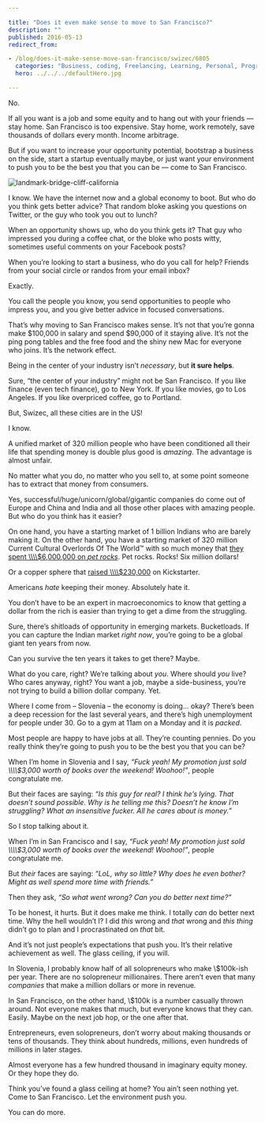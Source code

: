 ```yaml
---

title: "Does it even make sense to move to San Francisco?"
description: ""
published: 2016-05-13
redirect_from:

- /blog/does-it-make-sense-move-san-francisco/swizec/6805
  categories: "Business, coding, Freelancing, Learning, Personal, Programming, San Francisco, self improvement, Side Projects, Start Up, Startups"
  hero: ../../../defaultHero.jpg

---
```


No.

If all you want is a job and some equity and to hang out with your friends — stay home. San Francisco is too expensive. Stay home, work remotely, save thousands of dollars every month. Income arbitrage.

But if you want to increase your opportunity potential, bootstrap a business on the side, start a startup eventually maybe, or just want your environment to push you to be the best you that you can be — come to San Francisco.

![landmark-bridge-cliff-california](https://swizec.com/blog/wp-content/uploads/2016/05/landmark-bridge-cliff-california-1024x476.jpeg)

I know. We have the internet now and a global economy to boot. But who do you think gets better advice? That random bloke asking you questions on Twitter, or the guy who took you out to lunch?

When an opportunity shows up, who do you think gets it? That guy who impressed you during a coffee chat, or the bloke who posts witty, sometimes useful comments on your Facebook posts?

When you’re looking to start a business, who do you call for help? Friends from your social circle or randos from your email inbox?

Exactly.

You call the people you know, you send opportunities to people who impress you, and you give better advice in focused conversations.

That’s why moving to San Francisco makes sense. It’s not that you’re gonna make $100,000 in salary and spend $90,000 of it staying alive. It’s not the ping pong tables and the free food and the shiny new Mac for everyone who joins. It’s the network effect.

Being in the center of your industry isn’t _necessary_, but **it sure helps**.

Sure, “the center of your industry” might not be San Francisco. If you like finance (even tech finance), go to New York. If you like movies, go to Los Angeles. If you like overpriced coffee, go to Portland.

But, Swizec, all these cities are in the US!

I know.

A unified market of 320 million people who have been conditioned all their life that spending money is double plus good is _amazing_. The advantage is almost unfair.

No matter what you do, no matter who you sell to, at some point someone has to extract that money from consumers.

Yes, successful/huge/unicorn/global/gigantic companies do come out of Europe and China and India and all those other places with amazing people. But who do you think has it easier?

On one hand, you have a starting market of 1 billion Indians who are barely making it. On the other hand, you have a starting market of 320 million Current Cultural Overlords Of The World™ with so much money that [they spent \\\\\\\\$6,000,000 on _pet rocks_](https://en.wikipedia.org/wiki/Pet_Rock). Pet rocks. Rocks! Six million dollars!

Or a copper sphere that [raised \\\\\\\\$230,000](https://www.kickstarter.com/projects/trancemetals/trance-sphere-oligodynamic-copper) on Kickstarter.

Americans _hate_ keeping their money. Absolutely hate it.

You don’t have to be an expert in macroeconomics to know that getting a dollar from the rich is easier than trying to get a dime from the struggling.

Sure, there’s shitloads of opportunity in emerging markets. Bucketloads. If you can capture the Indian market _right now_, you’re going to be a global giant ten years from now.

Can you survive the ten years it takes to get there? Maybe.

What do you care, right? We’re talking about _you_. Where should _you_ live? Who cares anyway, right? You want a job, maybe a side-business, you’re not trying to build a billion dollar company. Yet.

Where I come from – Slovenia – the economy is doing… okay? There’s been a deep recession for the last several years, and there’s high unemployment for people under 30. Go to a gym at 11am on a Monday and it is _packed_.

Most people are happy to have jobs at all. They’re counting pennies. Do you really think they’re going to push you to be the best you that you can be?

When I’m home in Slovenia and I say, _“Fuck yeah! My promotion just sold \\\\\\\\$3,000 worth of books over the weekend! Woohoo!”_, people congratulate me.

But their faces are saying: _“Is this guy for real? I think he’s lying. That doesn’t sound possible. Why is he telling me this? Doesn’t he know I’m struggling? What an insensitive fucker. All he cares about is money.”_

So I stop talking about it.

When I’m in San Francisco and I say, _“Fuck yeah! My promotion just sold \\\\\\\\$3,000 worth of books over the weekend! Woohoo!”_, people congratulate me.

But _their_ faces are saying: _“LoL, why so little? Why does he even bother? Might as well spend more time with friends.”_

Then they ask, _“So what went wrong? Can you do better next time?”_

To be honest, it hurts. But it does make me think. I totally _can_ do better next time. Why the hell wouldn’t I? I did _this_ wrong and _that_ wrong and _this thing_ didn’t go to plan and I procrastinated on _that_ bit.

And it’s not just people’s expectations that push you. It’s their relative achievement as well. The glass ceiling, if you will.

In Slovenia, I probably know half of all solopreneurs who make \\$100k-ish per year. There are no solopreneur millionaires. There aren’t even that many _companies_ that make a million dollars or more in revenue.

In San Francisco, on the other hand, \\$100k is a number casually thrown around. Not everyone makes that much, but everyone knows that they can. Easily. Maybe on the next job hop, or the one after that.

Entrepreneurs, even solopreneurs, don’t worry about making thousands or tens of thousands. They think about hundreds, millions, even hundreds of millions in later stages.

Almost everyone has a few hundred thousand in imaginary equity money. Or they hope they do.

Think you’ve found a glass ceiling at home? You ain’t seen nothing yet. Come to San Francisco. Let the environment push you.

You can do more.
